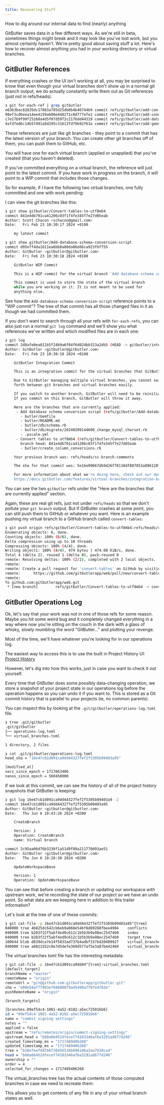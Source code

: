 ```yaml
---
title: Recovering Stuff
---
```



How to dig around our internal data to find (nearly) anything

GitButler saves data in a few different ways. As we're still in beta, sometimes things might break and it may look like you've lost work, but you almost certainly haven't. We're pretty good about saving stuff a lot. Here's how to recover almost anything you had in your working directory or virtual branches.

## GitButler References

If everything crashes or the UI isn't working at all, you may be surprised to know that even though your virtual branches don't show up in a normal git branch output, we do actually constantly write them out as Git references (just not in refs/heads).


```bash title="Terminal"
❯ git for-each-ref | grep gitbutler
e63b3bac82835dc17083a785d25db8b4b46744b9 commit	refs/gitbutler/add-can-create-method-to-notebook
98ef3cd6eea14ee4159a600e448271c0d777efe2 commit	refs/gitbutler/add-conditional-blocks-for-image-and-video
c7e27b9f99f25160a4d5f07d5972c217bdd44319 commit	refs/gitbutler/add-database-schema-conversion-script
4afdfed6c14b57491a9d295c31613fd79b92f63a commit	refs/gitbutler/add-gems-for-test-group
```


These references are just like git branches - they point to a commit that has the latest version of your branch. You can create other git branches off of them, you can push them to GitHub, etc.

You will have one for each virtual branch (applied or unapplied) that you've created (that you haven't deleted).

If you've committed everything on a virtual branch, the reference will just point to the latest commit. If you have work in progress on the branch, it will point to a WIP commit that includes those changes.

So for example, if I have the following two virtual branches, one fully committed and one with work pending:

<ImageSection
  width={700}
  height={600}
  className="mx-auto"
  alt="Virtual Branches Example"
  src="/img/docs/recovering-01.webp"
/>


I can view the git branches like this:

```bash title="Terminal"
❯ git show gitbutler/Convert-tables-to-utf8mb4
commit 841e4db701ca41206c03f1f4fe345f7e27d05eab
Author: Scott Chacon <schacon@gmail.com>
Date:   Fri Feb 23 10:30:17 2024 +0100

    my latest commit

❯ git show gitbutler/Add-database-schema-conversion-script
commit d95e7f4da1611ea6bb8a80da06e66ca923fbff55
Author: GitButler <gitbutler@gitbutler.com>
Date:   Fri Feb 23 10:30:18 2024 +0100

    GitButler WIP Commit

    This is a WIP commit for the virtual branch 'Add database schema conversion script'

    This commit is used to store the state of the virtual branch
    while you are working on it. It is not meant to be used for
    anything else.
```

See how the `Add-database-schema-conversion-script` reference points to a "WIP commit"? The tree of that commit has all those changed files in it as though we had committed them.

If you don't want to search through all your refs with `for-each-refs`, you can also just run a normal `git log` command and we'll show you what references we've written and which modified files are in each one:

```bash title="Terminal"
❯ git log
commit 2d8afe0ea811b5f24b9a6f84f6d024bb323a2db5 (HEAD -> gitbutler/integration)
Author: GitButler <gitbutler@gitbutler.com>
Date:   Fri Feb 23 10:30:18 2024 +0100

    GitButler Integration Commit

    This is an integration commit for the virtual branches that GitButler is tracking.

    Due to GitButler managing multiple virtual branches, you cannot switch back and
    forth between git branches and virtual branches easily.

    If you switch to another branch, GitButler will need to be reinitialized.
    If you commit on this branch, GitButler will throw it away.

    Here are the branches that are currently applied:
     - Add database schema conversion script (refs/gitbutler/Add-database-schema-conversion-script)
       - butler/Gemfile
       - butler/README.md
       - butler/db/schema.rb
       - butler/db/migrate/20240209144600_change_mysql_charset.rb
       - .pscale.yml
     - Convert tables to utf8mb4 (refs/gitbutler/Convert-tables-to-utf8mb4)
       branch head: 841e4db701ca41206c03f1f4fe345f7e27d05eab
       - butler/create_column_conversions.rb

    Your previous branch was: refs/heads/sc-branch-comments

    The sha for that commit was: 5e16e99667db9d26f78110df807853a896120ff3

    For more information about what we're doing here, check out our docs:
    https://docs.gitbutler.com/features/virtual-branches/integration-branch
```

You can see the two `gitbutler` refs under the "Here are the branches that are currently applied" section.

Again, these are real git refs, just not under `refs/heads` so that we don't pollute your `git branch` output. But if GitButler crashes at some point, you can still push them to GitHub or whatever you want. Here is an example pushing my virtual branch to a GitHub branch called `convert-tables`:

```bash title="Terminal"
❯ git push origin refs/gitbutler/Convert-tables-to-utf8mb4:refs/heads/convert-tables
Enumerating objects: 6, done.
Counting objects: 100% (6/6), done.
Delta compression using up to 10 threads
Compressing objects: 100% (4/4), done.
Writing objects: 100% (4/4), 474 bytes | 474.00 KiB/s, done.
Total 4 (delta 2), reused 1 (delta 0), pack-reused 0
remote: Resolving deltas: 100% (2/2), completed with 2 local objects.
remote:
remote: Create a pull request for 'convert-tables' on GitHub by visiting:
remote:      https://github.com/gitbutlerapp/web/pull/new/convert-tables
remote:
To github.com:gitbutlerapp/web.git
 * [new branch]        refs/gitbutler/Convert-tables-to-utf8mb4 -> convert-tables
```

## GitButler Operations Log

Ok, let's say that your work was not in one of those refs for some reason. Maybe you hit some weird bug and it completely changed everything in a way where now you're sitting on the couch in the dark with a glass of whisky, slowly mumbling the word "GitButler..." and plotting your revenge.

Most of the time, we'll have whatever you're looking for in our operations log.

The easiest way to access this is to use the built in Project History UI: [Project History](/features/timeline)

However, let's dig into how this works, just in case you want to check it out yourself.

Every time that GitButler does some possibly data-changing operation, we store a snapshot of your project state in our operations log before the operation happens so you can undo it if you want to. This is stored as a Git commit history that is parallel to your projects (ie, no common parents).

You can inspect this by looking at the `.git/gitbutler/operations-log.toml` file.

```bash title="Terminal"
❯ tree .git/gitbutler
.git/gitbutler
├── operations-log.toml
└── virtual_branches.toml

1 directory, 2 files

❯ cat .git/gitbutler/operations-log.toml
head_sha = "16e47cb1d091ca9dd44327fef2f5305b09403a95"

[modified_at]
secs_since_epoch = 1717663406
nanos_since_epoch = 560458000
```

If we look at this commit, we can see the history of all of the project history snapshots that GitButler is keeping:

```bash title="Terminal"
❯ git log 16e47cb1d091ca9dd44327fef2f5305b09403a9 -2
commit 16e47cb1d091ca9dd44327fef2f5305b09403a95
Author: GitButler <gitbutler@gitbutler.com>
Date:   Thu Jun 6 10:43:26 2024 +0200

    CreateBranch

    Version: 1
    Operation: CreateBranch
    name: Virtual branch

commit 2c95aa06d76b3230f1a51d9f89a211770d93ae51
Author: GitButler <gitbutler@gitbutler.com>
Date:   Thu Jun 6 10:28:30 2024 +0200

    UpdateWorkspaceBase

    Version: 1
    Operation: UpdateWorkspaceBase
```

You can see that before creating a branch or updating our workspace with upstream work, we're recording the state of our project so we have an undo point. So what data are we keeping here in addition to this trailer information?

Let's look at the tree of one of these commits:

```bash title="Terminal"
❯ git cat-file -p 16e47cb1d091ca9dd44327fef2f5305b09403a95^{tree}
040000 tree 4b825dc642cb6eb9a060e54bf8d69288fbee4904    conflicts
040000 tree b283f22f5abf4ed9c612c1b5b3b9a98ec25474b0    index
040000 tree b283f22f5abf4ed9c612c1b5b3b9a98ec25474b0    target_tree
100644 blob d839dca7e14f5833ad737b4adbf337bd20489927    virtual_branches.toml
040000 tree a0821552c0e7d5defe369d577af5e3a87b442469    virtual_branches
```

The virtual branches toml file has the interesting metadata:

```bash title="Terminal"
❯ git cat-file -p 16e47cb1d091ca9dd44^{tree}:virtual_branches.toml
[default_target]
branchName = "master"
remoteName = "origin"
remoteUrl = "git@github.com:gitbutlerapp/gitbutler.git"
sha = "e00e54af7f903ef84600079a45490a7f07e4702e"
pushRemoteName = "origin"

[branch_targets]

[branches.09ef54c4-1081-4a52-8182-a5ec725016b6]
id = "09ef54c4-1081-4a52-8182-a5ec725016b6"
name = "commit signing settings"
notes = ""
applied = false
upstream = "refs/remotes/origin/commit-signing-settings"
upstream_head = "b60a66452dfecef74103346af6a3291ad677d246"
created_timestamp_ms = "1717489406268"
updated_timestamp_ms = "1717489406268"
tree = "b28e7eefdd7b6f36456516b696146a2ea7638ca4"
head = "b60a66452dfecef74103346af6a3291ad677d246"
ownership = ""
order = 4
selected_for_changes = 1717489406268
```

The virtual_branches tree has the actual contents of those computed branches in case we need to recreate them:

<Files>
  <Folder name="virtual_branches" defaultOpen>
    <Folder name="[branch-id]" defaultOpen>
      <Folder name="commits" defaultOpen>
        <Folder name="[commit-id1]" defaultOpen>
            <File name="commit" />
            <File name="tree" />
        </Folder>
        <File name="[commit-id2]" />
      </Folder>
      <File name="tree" />
    </Folder>
    <Folder name="[branch-id]" defaultOpen>
      <Folder name="commits">
        <File name="[commit-id3]" />
        <File name="[commit-id4]" />
      </Folder>
      <File name="tree" />
    </Folder>
  </Folder>
</Files>

This allows you to get contents of any file in any of your virtual branch states as well.
